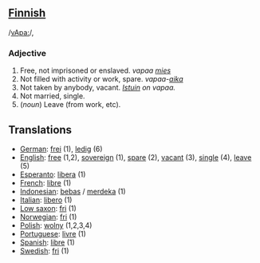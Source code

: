 ==[[Finnish]]==

/[[Pronunciation guide|vApa:]]/, 

===Adjective===

# Free, not imprisoned or enslaved. ''vapaa [[mies]]''
# Not filled with activity or work, spare. ''vapaa-[[aika]]''
# Not taken by anybody, vacant. ''[[Istuin]] on vapaa.''
# Not married, single.
# (''noun'') Leave (from work, etc).

==Translations==
*[[German]]: [[frei]] (1), [[ledig]] (6)
*[[English]]: [[free]] (1,2), [[sovereign]] (1), [[spare]] (2), [[vacant]] (3), [[single]] (4), [[leave]] (5)
*[[Esperanto]]: [[libera]] (1)
*[[French]]: [[libre]] (1)
*[[Indonesian]]: [[bebas]] / [[merdeka]] (1)
*[[Italian]]: [[libero]] (1)
*[[Low saxon]]: [[fri]] (1)
*[[Norwegian]]: [[fri]] (1)
*[[Polish]]: [[wolny]] (1,2,3,4)
*[[Portuguese]]: [[livre]] (1)
*[[Spanish]]: [[libre]] (1)
*[[Swedish]]: [[fri]] (1)